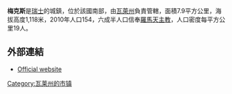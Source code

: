 '''梅克斯'''是[[瑞士|瑞士]]的城鎮，位於該國南部，由[[瓦萊州|瓦萊州]]負責管轄，面積7.9平方公里，海拔高度1,118米，2010年人口154，六成半人口信奉[[羅馬天主教|羅馬天主教]]，人口密度每平方公里19人。

==外部連結==
*[http://www.mex-vs.ch/ Official website] {{Wayback|url=http://www.mex-vs.ch/ |date=20130613095333 }} {{fr icon}}

{{Switzerland-geo-stub}}
[[Category:瓦莱州的市镇|Category:瓦莱州的市镇]]